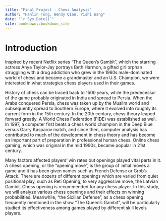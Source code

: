 ```yaml
--- 
title: "Final Project - Chess Analysis"
author: "Hanlin Tong, Wendy Qian, Yishi Wang"
date: "`r Sys.Date()`"
site: bookdown::bookdown_site
---
```


# Introduction

Inspired by recent Netflix series "The Queen’s Gambit", which the starring actress Anya Taylor-Jay portrays Beth Harmon, a gifted girl orphan struggling with a drug addiction who grew in the 1960s male-dominated world of chess and became a grandmaster and an U.S. Champion, we were interested in what strategies chess players used in their games. 

History of chess can be traced back to 1500 years, while the predecessor of the game probably originated in India and spread to Persia. When the Arabs conquered Persia, chess was taken up by the Muslim world and subsequently spread to Southern Europe, where it evolved into roughly its current form in the 15th century. In the 20th century, chess theory leaped forward greatly. A World Chess Federation (FIDE) was established as well. In 1997, a computer first beats a chess world champion in the Deep Blue versus Garry Kasparov match, and since then, computer analysis has contributed to much of the development in chess theory and has become an important part of preparation in professional human chess. Online chess gaming, which was original in the mid 1990s, became popular in 21st century.

Many factors affected players' win rates but openings played vital parts in it. A chess opening, or the “opening move”, is the group of initial moves a game and it has been given names such as French Defense or Grob’s Attack. There are dozens of different openings which are varied from quiet positional play, such as Reti Opening, to very aggressive move, the Latvian Gambit. Chess opening is recommended for any chess player. In this study, we will analyze various chess openings and their effects on winning probabilities. Meanwhile, "the Sicilian Defense", as a chess opening frequently mentioned in the show "The Queen's Gambit", will be particularly studied its effectiveness among games played by different skill levels players. 